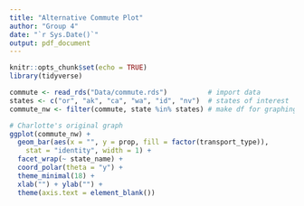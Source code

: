 ```yaml
---
title: "Alternative Commute Plot"
author: "Group 4"
date: "`r Sys.Date()`"
output: pdf_document
---
```


```r
knitr::opts_chunk$set(echo = TRUE)
library(tidyverse)
```

```r
commute <- read_rds("Data/commute.rds")          # import data
states <- c("or", "ak", "ca", "wa", "id", "nv")  # states of interest
commute_nw <- filter(commute, state %in% states) # make df for graphing
```


```r
# Charlotte's original graph
ggplot(commute_nw) +
  geom_bar(aes(x = "", y = prop, fill = factor(transport_type)), 
    stat = "identity", width = 1) +
  facet_wrap(~ state_name) +
  coord_polar(theta = "y") +
  theme_minimal(18) + 
  xlab("") + ylab("") +
  theme(axis.text = element_blank())
```

